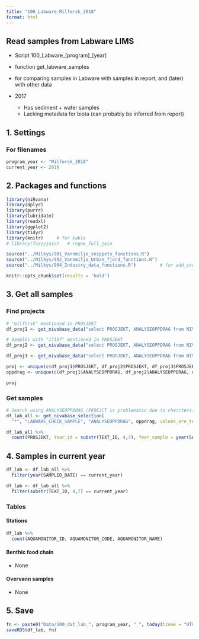```yaml
---
title: "100_Labware_Milfersk_2018"
format: html
---
```


## Read samples from Labware LIMS   
- Script 100_Labware_[program]_[year]     
- function get_labware_samples    
- for comparing samples in Labware with samples in report, and (later) with other data   

* 2017  
    - Has sediment + water samples  
    - Lacking metadata for biota (can probably be inferred from report)


## 1. Settings  

### For filenames  
```r

program_year <- "Milfersk_2018"
current_year <- 2018

```

## 2. Packages and functions  
```r

library(niRvana)
library(dplyr)
library(purrr)
library(lubridate)
library(readxl)
library(ggplot2)
library(tidyr)  
library(knitr)     # for kable
# library(fuzzyjoin)   # regex_full_join

source("../Milkys/991_Vannmiljo_snippets_functions.R")
source("../Milkys/992_Vannmiljo_Urban_fjord_functions.R")
source("../Milkys/994_Industry_data_functions.R")         # for add_coordinates()

knitr::opts_chunk$set(results = 'hold')

```

## 3. Get all samples  

### Find projects   
```r

# "milfersk" mentioned in PROSJEKT    
df_proj1 <- get_nivabase_data("select PROSJEKT, ANALYSEOPPDRAG from NIVADATABASE.LABWARE_CHECK_SAMPLE where lower(PROSJEKT) like '%milfersk%'")

# Samples with "17197" mentioned in PROSJEKT    
df_proj2 <- get_nivabase_data("select PROSJEKT, ANALYSEOPPDRAG from NIVADATABASE.LABWARE_CHECK_SAMPLE where lower(PROSJEKT) like '%17197%'")

df_proj3 <- get_nivabase_data("select PROSJEKT, ANALYSEOPPDRAG from NIVADATABASE.LABWARE_CHECK_SAMPLE where lower(PROSJEKT) like '%210136%'")

proj <- unique(c(df_proj1$PROSJEKT, df_proj2$PROSJEKT, df_proj3$PROSJEKT))
oppdrag <- unique(c(df_proj1$ANALYSEOPPDRAG, df_proj2$ANALYSEOPPDRAG, df_proj3$ANALYSEOPPDRAG))

proj


```


### Get samples  
```r

# Search using ANALYSEOPPDRAG (PROEJCT is problematic due to charcters)
df_lab_all <- get_nivabase_selection(
  "*", "LABWARE_CHECK_SAMPLE", "ANALYSEOPPDRAG", oppdrag, values_are_text = TRUE)   

df_lab_all %>%
  count(PROSJEKT, Year_id = substr(TEXT_ID, 4,7), Year_sample = year(SAMPLED_DATE))

```

## 4. Samples in current year       
```r

df_lab <- df_lab_all %>% 
  filter(year(SAMPLED_DATE) == current_year)  

df_lab <- df_lab_all %>% 
  filter(substr(TEXT_ID, 4,7) == current_year)  


```

### Tables  

#### Stations  
```r

df_lab %>%
  count(AQUAMONITOR_ID, AQUAMONITOR_CODE, AQUAMONITOR_NAME) 

```


#### Benthic food chain     

* None

#### Overvann samples  

* None


## 5. Save  

```r

fn <- paste0("Data/100_dat_lab_", program_year, "_", today(tzone = "UTC"), ".rds")
saveRDS(df_lab, fn)

```
